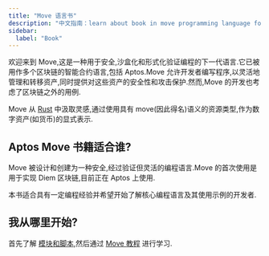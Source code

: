 ```yaml
---
title: "Move 语言书"
description: "中文指南：learn about book in move programming language for aptos smart contract development."
sidebar:
  label: "Book"
---
```


欢迎来到 Move,这是一种用于安全,沙盒化和形式化验证编程的下一代语言.它已被用作多个区块链的智能合约语言,包括 Aptos.Move 允许开发者编写程序,以灵活地管理和转移资产,同时提供对这些资产的安全性和攻击保护.然而,Move 的开发也考虑了区块链之外的用例.

Move 从 [Rust](https://www.rust-lang.org/) 中汲取灵感,通过使用具有 move(因此得名)语义的资源类型,作为数字资产(如货币)的显式表示.

## Aptos Move 书籍适合谁?

Move 被设计和创建为一种安全,经过验证但灵活的编程语言.Move 的首次使用是用于实现 Diem 区块链,目前正在 Aptos 上使用.

本书适合具有一定编程经验并希望开始了解核心编程语言及其使用示例的开发者.

## 我从哪里开始?

首先了解 [模块和脚本](/zh/build/smart-contracts/book/modules-and-scripts),然后通过 [Move 教程](/zh/build/smart-contracts/book/move-tutorial) 进行学习.
